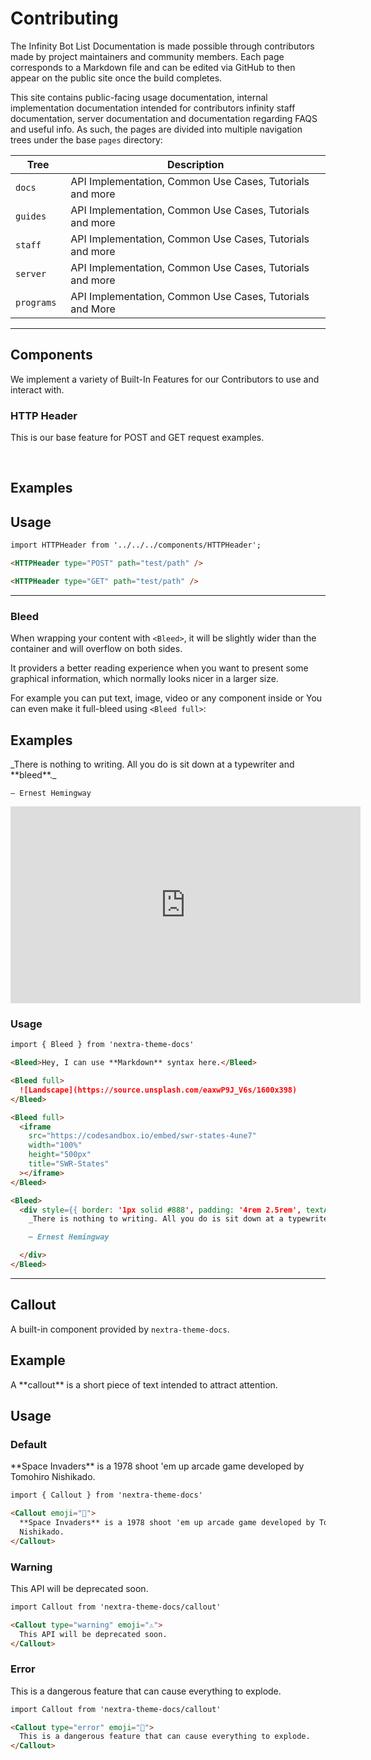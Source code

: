# Contributing

The Infinity Bot List Documentation is made possible through contributors made by project maintainers and community members.
Each page corresponds to a Markdown file and can be edited via GitHub to then appear on the public site once the build completes.

This site contains public-facing usage documentation, internal implementation documentation intended for contributors
infinity staff documentation, server documentation and documentation regarding FAQS and useful info.
As such, the pages are divided into multiple navigation trees under the base `pages` directory:

| Tree        | Description                                              |
| ----------- | -------------------------------------------------------- |
| `docs `     | API Implementation, Common Use Cases, Tutorials and more |
| `guides `   | API Implementation, Common Use Cases, Tutorials and more |
| `staff `    | API Implementation, Common Use Cases, Tutorials and more |
| `server `   | API Implementation, Common Use Cases, Tutorials and more |
| `programs ` | API Implementation, Common Use Cases, Tutorials and More |

---

## Components

We implement a variety of Built-In Features for our Contributors to use and interact with.

### HTTP Header

This is our base feature for POST and GET request examples.

<br />


## Examples

<HTTPHeader type="POST" path="test/path" />
<HTTPHeader type="GET" path="test/path" />

## Usage

```markdown
import HTTPHeader from '../../../components/HTTPHeader';

<HTTPHeader type="POST" path="test/path" />

<HTTPHeader type="GET" path="test/path" />
```

---

### Bleed

When wrapping your content with `<Bleed>`, it will be slightly wider than the container
and will overflow on both sides.

It providers a better reading experience when you want to present some graphical information, which normally
looks nicer in a larger size.

For example you can put text, image, video or any component inside
or You can even make it full-bleed using `<Bleed full>`:


## Examples

<Bleed>
  <div style={{ border: '1px solid #888', padding: '4rem 2.5rem', textAlign: 'center' }}>
    _There is nothing to writing. All you do is sit down at a typewriter and **bleed**._

    — Ernest Hemingway

  </div>
</Bleed>

<Bleed>
  <iframe
    width="560"
    height="315"
    src="https://www.youtube.com/embed/o-YBDTqX_ZU"
    title="YouTube video player"
    frameborder="0"
    allow="accelerometer; 
    autoplay; 
    clipboard-write; 
    encrypted-media; 
    gyroscope; 
    picture-in-picture"
    allowfullscreen
  ></iframe>
</Bleed>

### Usage

```markdown
import { Bleed } from 'nextra-theme-docs'

<Bleed>Hey, I can use **Markdown** syntax here.</Bleed>

<Bleed full>
  ![Landscape](https://source.unsplash.com/eaxwP9J_V6s/1600x398)
</Bleed>

<Bleed full>
  <iframe
    src="https://codesandbox.io/embed/swr-states-4une7"
    width="100%"
    height="500px"
    title="SWR-States"
  ></iframe>
</Bleed>
```

```markdown
<Bleed>
  <div style={{ border: '1px solid #888', padding: '4rem 2.5rem', textAlign: 'center' }}>
    _There is nothing to writing. All you do is sit down at a typewriter and **bleed**._

    — Ernest Hemingway

  </div>
</Bleed>
```

---

## Callout

A built-in component provided by `nextra-theme-docs`.


## Example

<Callout>
  A **callout** is a short piece of text intended to attract attention.
</Callout>

## Usage

### Default

<Callout emoji="👾">
  **Space Invaders** is a 1978 shoot 'em up arcade game developed by Tomohiro
  Nishikado.
</Callout>

```markdown
import { Callout } from 'nextra-theme-docs'

<Callout emoji="👾">
  **Space Invaders** is a 1978 shoot 'em up arcade game developed by Tomohiro
  Nishikado.
</Callout>
```

### Warning

<Callout type="warning" emoji="⚠️">
  This API will be deprecated soon.
</Callout>

```markdown
import Callout from 'nextra-theme-docs/callout'

<Callout type="warning" emoji="⚠️">
  This API will be deprecated soon.
</Callout>
```

### Error

<Callout type="error" emoji="🚫">
  This is a dangerous feature that can cause everything to explode.
</Callout>

```markdown
import Callout from 'nextra-theme-docs/callout'

<Callout type="error" emoji="️🚫">
  This is a dangerous feature that can cause everything to explode.
</Callout>
```
